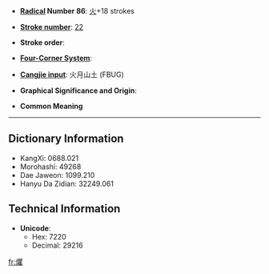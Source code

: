 * '''[[Wiktionary:Chinese radical index| Radical]] Number 86''': [[Wiktionary:Chinese radical index 火|火]]+18 strokes

* '''[[Wiktionary:Chinese total strokes index|Stroke number]]''': [[Wiktionary:Chinese total strokes index 22|22]]

* '''Stroke order''': 

* '''[[Wiktionary:Chinese four corner index|Four-Corner System]]''': 

* '''[[Wiktionary:Chinese Cangjie index|Cangjie input]]''': 火月山土 (FBUG)

* '''Graphical Significance and Origin''': 

* '''Common Meaning'''

----

== Dictionary Information ==

* KangXi: 0688.021
* Morohashi: 49268
* Dae Jaweon: 1099.210
* Hanyu Da Zidian: 32249.061

== Technical Information ==

* '''Unicode''':
** Hex: 7220
** Decimal: 29216

[[fr:爠]]